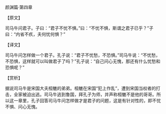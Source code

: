 

颜渊篇·第四章

【原文】

司马牛问君子。子曰：“君子不忧不惧。”曰：“不忧不惧，斯谓之君子已乎？”子曰：“内省不疚，夫何忧何惧？”

【译文】

司马牛问怎样做一个君子。孔子说：“君子不忧愁，不恐惧。”司马牛说：“不忧愁，不恐惧，这样就可以叫做君子了吗？”孔子说：“自己问心无愧，那还有什么忧愁和恐惧呢？”

【赏析】

据说司马牛是宋国大夫桓魋的弟弟。桓魋在宋国“犯上作乱”，遭到宋国当权者的打击，全家被迫出逃。司马牛逃到鲁国，拜孔子为师，并声称桓魋不是他的哥哥。所以这一章里，孔子回答司马牛问怎样做才是君子的问题，这是有针对性的，即不忧不惧、问心无愧。

